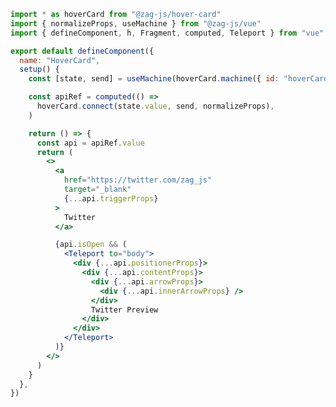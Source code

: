 ```jsx
import * as hoverCard from "@zag-js/hover-card"
import { normalizeProps, useMachine } from "@zag-js/vue"
import { defineComponent, h, Fragment, computed, Teleport } from "vue"

export default defineComponent({
  name: "HoverCard",
  setup() {
    const [state, send] = useMachine(hoverCard.machine({ id: "hoverCard" }))

    const apiRef = computed(() =>
      hoverCard.connect(state.value, send, normalizeProps),
    )

    return () => {
      const api = apiRef.value
      return (
        <>
          <a
            href="https://twitter.com/zag_js"
            target="_blank"
            {...api.triggerProps}
          >
            Twitter
          </a>

          {api.isOpen && (
            <Teleport to="body">
              <div {...api.positionerProps}>
                <div {...api.contentProps}>
                  <div {...api.arrowProps}>
                    <div {...api.innerArrowProps} />
                  </div>
                  Twitter Preview
                </div>
              </div>
            </Teleport>
          )}
        </>
      )
    }
  },
})
```
